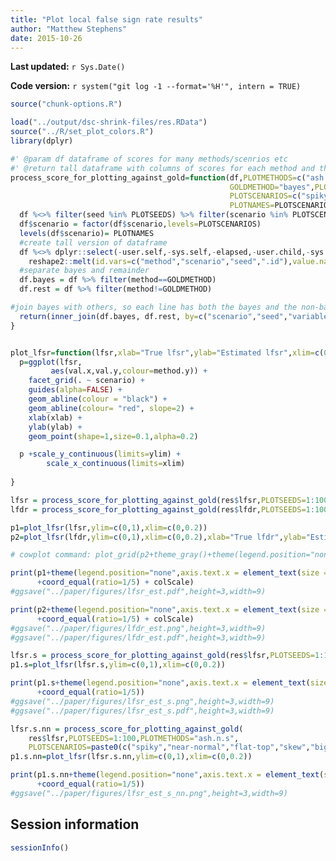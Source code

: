 ```yaml
---
title: "Plot local false sign rate results"
author: "Matthew Stephens"
date: 2015-10-26
---
```


**Last updated:** `r Sys.Date()`

**Code version:** `r system("git log -1 --format='%H'", intern = TRUE)`

```r
source("chunk-options.R")
```

```r
load("../output/dsc-shrink-files/res.RData")
source("../R/set_plot_colors.R")
library(dplyr)

#' @param df dataframe of scores for many methods/scenrios etc
#' @return tall dataframe with columns of scores for each method and the "goldmethod" against which plot is to be made
process_score_for_plotting_against_gold=function(df,PLOTMETHODS=c("ash.n","ash.u","ash.hu"),
                                                 GOLDMETHOD="bayes",PLOTSEEDS=1:100,
                                                 PLOTSCENARIOS=c("spiky","near-normal","flat-top","skew","big-normal","bimodal"),
                                                 PLOTNAMES=PLOTSCENARIOS){
  df %<>% filter(seed %in% PLOTSEEDS) %>% filter(scenario %in% PLOTSCENARIOS) %>% filter(method %in% c(PLOTMETHODS,GOLDMETHOD))
  df$scenario = factor(df$scenario,levels=PLOTSCENARIOS)
  levels(df$scenario)= PLOTNAMES
  #create tall version of dataframe
  df %<>% dplyr::select(-user.self,-sys.self,-elapsed,-user.child,-sys.child) %>%
    reshape2::melt(id.vars=c("method","scenario","seed",".id"),value.name="val")
  #separate bayes and remainder
  df.bayes = df %>% filter(method==GOLDMETHOD)
  df.rest = df %>% filter(method!=GOLDMETHOD)

#join bayes with others, so each line has both the bayes and the non-bayes version
  return(inner_join(df.bayes, df.rest, by=c("scenario","seed","variable")))
}


plot_lfsr=function(lfsr,xlab="True lfsr",ylab="Estimated lfsr",xlim=c(0,0.2),ylim=c(0,0.2),legend.position="bottom"){
  p=ggplot(lfsr,
         aes(val.x,val.y,colour=method.y)) +
    facet_grid(. ~ scenario) + 
    guides(alpha=FALSE) +
    geom_abline(colour = "black") +
    geom_abline(colour= "red", slope=2) +
    xlab(xlab) +
    ylab(ylab) +
    geom_point(shape=1,size=0.1,alpha=0.2) 

  p +scale_y_continuous(limits=ylim) +
        scale_x_continuous(limits=xlim)
         
}

lfsr = process_score_for_plotting_against_gold(res$lfsr,PLOTSEEDS=1:100,PLOTMETHODS="ash.n")
lfdr = process_score_for_plotting_against_gold(res$lfdr,PLOTSEEDS=1:100,PLOTMETHODS="ash.n")

p1=plot_lfsr(lfsr,ylim=c(0,1),xlim=c(0,0.2))
p2=plot_lfsr(lfdr,ylim=c(0,1),xlim=c(0,0.2),xlab="True lfdr",ylab="Estimated lfdr")

# cowplot command: plot_grid(p2+theme_gray()+theme(legend.position="none"),p1+theme_gray()+theme(legend.position="none"),nrow=2,align="v")

```

```r
print(p1+theme(legend.position="none",axis.text.x = element_text(size = 8,angle=45))
      +coord_equal(ratio=1/5) + colScale)
#ggsave("../paper/figures/lfsr_est.pdf",height=3,width=9)
```

```r
print(p2+theme(legend.position="none",axis.text.x = element_text(size = 8,angle=45))
      +coord_equal(ratio=1/5) + colScale)
#ggsave("../paper/figures/lfdr_est.png",height=3,width=9)
#ggsave("../paper/figures/lfdr_est.pdf",height=3,width=9)
```

```r
lfsr.s = process_score_for_plotting_against_gold(res$lfsr,PLOTSEEDS=1:100,PLOTMETHODS="ash.n.s")
p1.s=plot_lfsr(lfsr.s,ylim=c(0,1),xlim=c(0,0.2))

print(p1.s+theme(legend.position="none",axis.text.x = element_text(size = 8,angle=45))
      +coord_equal(ratio=1/5))
#ggsave("../paper/figures/lfsr_est_s.png",height=3,width=9)
#ggsave("../paper/figures/lfsr_est_s.pdf",height=3,width=9)
```

```r
lfsr.s.nn = process_score_for_plotting_against_gold(
    res$lfsr,PLOTSEEDS=1:100,PLOTMETHODS="ash.n.s",
    PLOTSCENARIOS=paste0(c("spiky","near-normal","flat-top","skew","big-normal","bimodal"),"-nn"))
p1.s.nn=plot_lfsr(lfsr.s.nn,ylim=c(0,1),xlim=c(0,0.2))

print(p1.s.nn+theme(legend.position="none",axis.text.x = element_text(size = 8,angle=45))
      +coord_equal(ratio=1/5))
#ggsave("../paper/figures/lfsr_est_s_nn.png",height=3,width=9)


```


## Session information

```r
sessionInfo()
```

